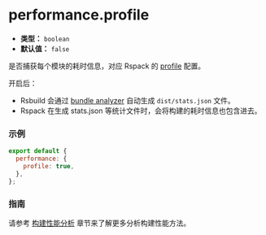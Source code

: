 # performance.profile

- **类型：** `boolean`
- **默认值：** `false`

是否捕获每个模块的耗时信息，对应 Rspack 的 [profile](https://webpack.js.org/configuration/other-options/#profile) 配置。

开启后：

- Rsbuild 会通过 [bundle analyzer](https://github.com/webpack-contrib/webpack-bundle-analyzer) 自动生成 `dist/stats.json` 文件。
- Rspack 在生成 stats.json 等统计文件时，会将构建的耗时信息也包含进去。

### 示例

```js
export default {
  performance: {
    profile: true,
  },
};
```

### 指南

请参考 [构建性能分析](/guide/optimization/build-performance#nodejs-profiling) 章节来了解更多分析构建性能方法。
